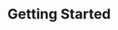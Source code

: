 
# Getting Started

<GuidesGrid title="Quickstart">
  <Guide
    href="/guides/getting-started/quickstart"
    name="Quickstart Guide"
    description="A quickstart guide to build your first nitric application in any supported language."
  />
  <Guide
    href="/guides/getting-started/concepts"
    name="Nitric Concepts"
    description="Learn about the goals and structure of the Nitric framework."
    pattern={2}
  />
</GuidesGrid>

<GuidesGrid title="Recommended Node.js Guides">
  <Guide
    href="/guides/getting-started/nodejs/serverless-rest-api-example"
    name="REST API"
    description="Use Nitric to build and deploy REST APIs for AWS, Azure or GCP"
  />
  <Guide
    href="/guides/getting-started/nodejs/serverless-api-with-planetscale-and-prisma"
    name="PlanetScale and Prisma"
    description="Add databases to your apps with Prisma and PlanetScale serverless database"
    pattern={2}
  />
  <Guide
    href="/guides/getting-started/nodejs/secure-api-auth0"
    name="Auth0 for API Security"
    description="Secure your Nitric APIs using Auth0"
    icon="user"
    pattern={3}
  />
  <Guide
    href="/guides/getting-started/nodejs/debugging"
    name="Debugging Applications"
    description="How to debug Nitric applications locally."
    icon="cog"
    pattern={4}
  />
</GuidesGrid>

<GuidesGrid title="Recommended Python Guides">
  <Guide
    href="/guides/getting-started/python/text-prediction"
    name="Predictive Text API using Tensorflow"
    description="Building serverless text prediction from training to deployment"
  />
  <Guide
    href="/guides/getting-started/python/create-histogram"
    name="Data visualization API"
    description="Building a data visualization API with Nitric"
    icon="user"
    pattern={3}
  />
  <Guide
    href="/guides/getting-started/python/serverless-rest-api-example"
    name="REST API"
    description="Use Nitric to build and deploy REST APIs for AWS, Azure or GCP"
    pattern={2}
  />
  <Guide
    href="/guides/getting-started/python/graphql"
    name="Building a GraphQL API with Nitric"
    description="Use Nitric to build and deploy GraphQL APIs for AWS, Azure or GCP"
    icon="cog"
    pattern={4}
  />
</GuidesGrid>
